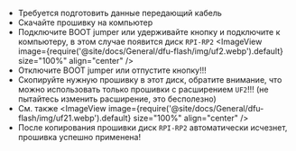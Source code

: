 * Требуется подготовить данные передающий кабель
* Скачайте прошивку на компьютер
* Подключите BOOT jumper или удерживайте кнопку и подключите к компьютеру, в этом случае появится диск `RPI-RP2`
        <ImageView image={require('@site/docs/General/dfu-flash/img/uf2.webp').default} size="100%" align="center" />
* Отключите BOOT jumper или отпустите кнопку!!!
* Скопируйте нужную прошивку в этот диск, обратите внимание, что можно использовать только прошивки с расширением `UF2`!!! (не пытайтесь изменить расширение, это бесполезно)
* См. также
        <ImageView image={require('@site/docs/General/dfu-flash/img/uf21.webp').default} size="100%" align="center" />
* После копирования прошивки диск `RPI-RP2` автоматически исчезнет, прошивка успешно применена!
